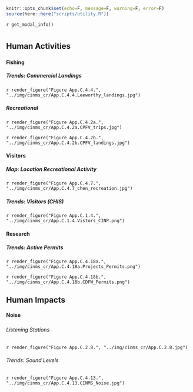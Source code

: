 ```r
knitr::opts_chunk$set(echo=F, message=F, warning=F, error=F)
source(here::here("scripts/utility.R"))
```

`r get_modal_info()`

# {.tabset}

## Human Activities

### {.tabset}

#### Fishing {.tabset}

##### Trends: Commercial Landings

`r render_figure("Figure App.C.4.4.", "../img/cinms_cr/App.C.4.4.Leeworthy_landings.jpg")`

##### Recreational 

`r render_figure("Figure App.C.4.2a.", "../img/cinms_cr/App.C.4.2a.CPFV_trips.jpg")`

`r render_figure("Figure App.C.4.2b.", "../img/cinms_cr/App.C.4.2b.CPFV_landings.jpg")`

#### Visitors {.tabset}
##### Map: Location Recreational Activity

`r render_figure("Figure App.C.4.7.", "../img/cinms_cr/App.C.4.7_chen_recreation.jpg")`

##### Trends: Visitors (CHIS)

`r render_figure("Figure App.C.1.4.", "../img/cinms_cr/App.C.1.4.Vistors_CINP.png")`

#### Research
##### Trends: Active Permits

`r render_figure("Figure App.C.4.18a.", "../img/cinms_cr/App.C.4.18a.Projects_Permits.png")`

`r render_figure("Figure App.C.4.18b.", "../img/cinms_cr/App.C.4.18b.CDFW_Permits.png")`

## Human Impacts

#### Noise

##### {.tabset}

###### Listening Stations

`r render_figure("Figure App.C.2.8.", "../img/cinms_cr/App.C.2.8.jpg")`

###### Trends: Sound Levels

`r render_figure("Figure App.C.4.13.", "../img/cinms_cr/App.C.4.13.CINMS_Noise.jpg")`

